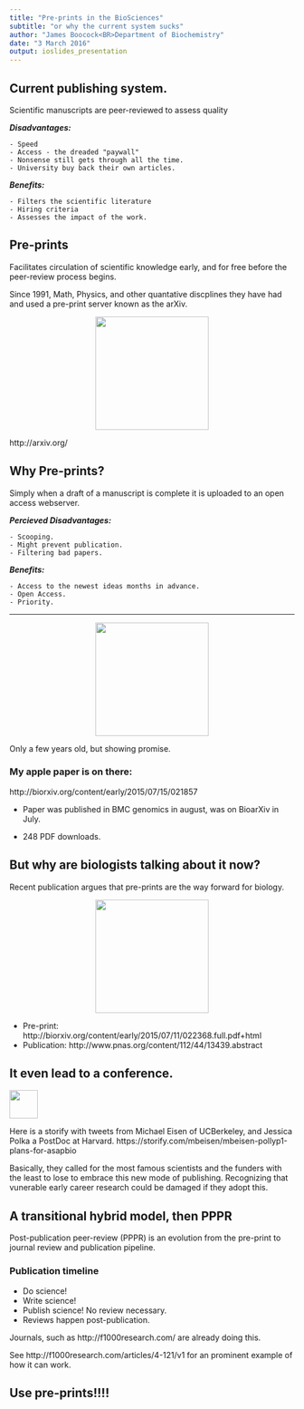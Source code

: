 ```yaml
---
title: "Pre-prints in the BioSciences"
subtitle: "or why the current system sucks"
author: "James Boocock<BR>Department of Biochemistry"
date: "3 March 2016"
output: ioslides_presentation
---
```

  
## Current publishing system.

Scientific manuscripts are peer-reviewed to assess quality

***Disadvantages:***

    - Speed
    - Access - the dreaded "paywall"
    - Nonsense still gets through all the time.
    - University buy back their own articles.
  
***Benefits:***
  
    - Filters the scientific literature
    - Hiring criteria
    - Assesses the impact of the work.


## Pre-prints

Facilitates circulation of scientific knowledge early, and for free before the peer-review
process begins.

Since 1991, Math, Physics, and other quantative discplines they have had and used  a pre-print server known as the arXiv.

<center><img src="figs/Arxiv.png" height="200"></center>

http://arxiv.org/


## Why Pre-prints?

Simply when a draft of a manuscript is complete it is uploaded to an open access webserver.

***Percieved Disadvantages:***

    - Scooping.
    - Might prevent publication.
    - Filtering bad papers.
  
***Benefits:***
  
    - Access to the newest ideas months in advance.
    - Open Access.
    - Priority.
    
---

<center><img src="figs/biorxiv_logo.png" height="200"></center>


Only a few years old, but showing promise.


### My apple paper is on there:
http://biorxiv.org/content/early/2015/07/15/021857

  - Paper was published in BMC genomics in august, was on BioarXiv in July.

  - 248 PDF downloads.
    
## But why are biologists talking about it now?

Recent publication argues that pre-prints are the way forward for biology.

<center><img src="figs/accelarate.png" height="200"></center>

  - Pre-print: http://biorxiv.org/content/early/2015/07/11/022368.full.pdf+html
  - Publication: http://www.pnas.org/content/112/44/13439.abstract

## It even lead to a conference.

<img src="figs/ASAP-small.png" height="50">

Here is a storify with tweets from Michael Eisen of UCBerkeley, and Jessica Polka a PostDoc at Harvard.
https://storify.com/mbeisen/mbeisen-pollyp1-plans-for-asapbio

Basically, they called for the most famous scientists and the funders with the least to lose to embrace this new mode of 
publishing. Recognizing that vunerable early career research could be damaged if they adopt this.

## A transitional hybrid model, then PPPR

Post-publication peer-review (PPPR) is an evolution from the pre-print to journal review and publication pipeline. 

###  Publication timeline
  - Do science!
  - Write science!
  - Publish science! No review necessary.
  - Reviews happen post-publication.
  
Journals, such as http://f1000research.com/ are already doing this.

See http://f1000research.com/articles/4-121/v1 for an prominent example of how it can work.

## Use pre-prints!!!!




